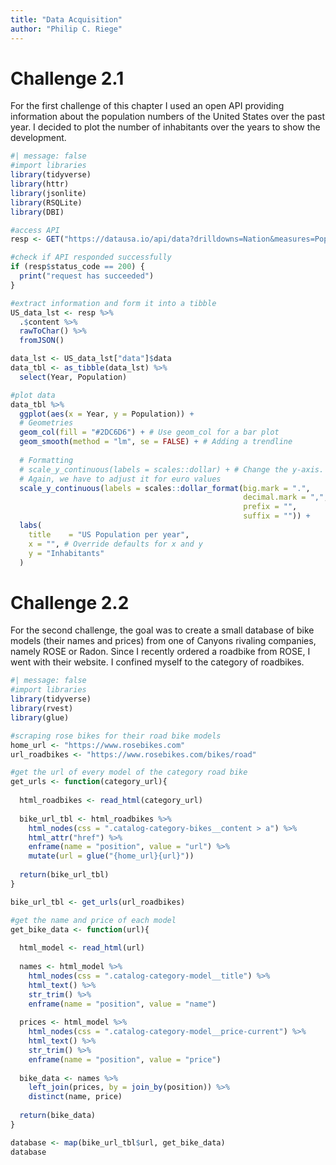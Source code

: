 ```yaml
---
title: "Data Acquisition"
author: "Philip C. Riege"
---
```


# Challenge 2.1
For the first challenge of this chapter I used an open API providing information about the population numbers of the United States over the past year. I decided to plot the number of inhabitants over the years to show the development.
```r
#| message: false
#import libraries
library(tidyverse)
library(httr)
library(jsonlite)
library(RSQLite)
library(DBI)

#access API
resp <- GET("https://datausa.io/api/data?drilldowns=Nation&measures=Population")

#check if API responded successfully
if (resp$status_code == 200) {
  print("request has succeeded")
}

#extract information and form it into a tibble
US_data_lst <- resp %>%
  .$content %>%
  rawToChar() %>%
  fromJSON()

data_lst <- US_data_lst["data"]$data
data_tbl <- as_tibble(data_lst) %>%
  select(Year, Population)

#plot data
data_tbl %>%
  ggplot(aes(x = Year, y = Population)) +
  # Geometries
  geom_col(fill = "#2DC6D6") + # Use geom_col for a bar plot
  geom_smooth(method = "lm", se = FALSE) + # Adding a trendline
  
  # Formatting
  # scale_y_continuous(labels = scales::dollar) + # Change the y-axis. 
  # Again, we have to adjust it for euro values
  scale_y_continuous(labels = scales::dollar_format(big.mark = ".", 
                                                    decimal.mark = ",", 
                                                    prefix = "", 
                                                    suffix = "")) +
  labs(
    title    = "US Population per year",
    x = "", # Override defaults for x and y
    y = "Inhabitants"
  )

```

# Challenge 2.2
For the second challenge, the goal was to create a small database of bike models (their names and prices) from one of Canyons rivaling companies, namely ROSE or Radon. Since I recently ordered a roadbike from ROSE, I went with their website. I confined myself to the category of roadbikes.

```r
#| message: false
#import libraries
library(tidyverse) 
library(rvest)     
library(glue)      

#scraping rose bikes for their road bike models
home_url <- "https://www.rosebikes.com"
url_roadbikes <- "https://www.rosebikes.com/bikes/road"

#get the url of every model of the category road bike
get_urls <- function(category_url){
  
  html_roadbikes <- read_html(category_url)
  
  bike_url_tbl <- html_roadbikes %>%
    html_nodes(css = ".catalog-category-bikes__content > a") %>%
    html_attr("href") %>%
    enframe(name = "position", value = "url") %>%
    mutate(url = glue("{home_url}{url}"))
  
  return(bike_url_tbl)
}

bike_url_tbl <- get_urls(url_roadbikes)

#get the name and price of each model
get_bike_data <- function(url){
  
  html_model <- read_html(url)
  
  names <- html_model %>%
    html_nodes(css = ".catalog-category-model__title") %>%
    html_text() %>%
    str_trim() %>%
    enframe(name = "position", value = "name")
  
  prices <- html_model %>%
    html_nodes(css = ".catalog-category-model__price-current") %>%
    html_text() %>%
    str_trim() %>%
    enframe(name = "position", value = "price")
  
  bike_data <- names %>%
    left_join(prices, by = join_by(position)) %>%
    distinct(name, price)
  
  return(bike_data)
}

database <- map(bike_url_tbl$url, get_bike_data)
database
```